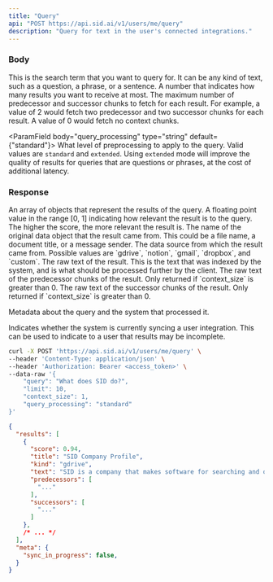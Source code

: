 ```yaml
---
title: "Query"
api: "POST https://api.sid.ai/v1/users/me/query"
description: "Query for text in the user's connected integrations."
---
```


### Body

<ParamField body="query" type="string" required>
  This is the search term that you want to query for. 
  It can be any kind of text, such as a question, a phrase, or a sentence.
</ParamField>

<ParamField body="limit" type="number" default={10}>
  A number that indicates how many results you want to receive at most.
</ParamField>

<ParamField body="context_size" type="number" default={0}>
  The maximum number of predecessor and successor chunks to fetch for each result. 
  For example, a value of 2 would fetch two predecessor and two successor chunks for each result. 
  A value of 0 would fetch no context chunks.
</ParamField>

<ParamField body="query_processing" type="string" default={"standard"}>
  What level of preprocessing to apply to the query. Valid values are `standard` and `extended`.
  Using `extended` mode will improve the quality of results 
  for queries that are questions or phrases, at the cost of additional latency.
</ParamField>

### Response

<ResponseField name="results" type="[object]">
  An array of objects that represent the results of the query.

  <Expandable title="Toggle object">
  <ResponseField name="score" type="number">
    A floating point value in the range [0, 1] indicating how relevant the result is to the query. The higher the score, the more relevant the result is.
  </ResponseField>
  <ResponseField name="name" type="string">
    The name of the original data object that the result came from. This could be a file name, a document title, or a message sender.
  </ResponseField>
  <ResponseField name="kind" type="string">
    The data source from which the result came from. Possible values are `gdrive`, `notion`, `gmail`, `dropbox`, and `custom`.
  </ResponseField>
  <ResponseField name="text" type="string">
    The raw text of the result. This is the text that was indexed by the system, and is what should be processed further by the client.
  </ResponseField>
  <ResponseField name="predecessors" type="[string]">
    The raw text of the predecessor chunks of the result. Only returned if `context_size` is greater than 0.
  </ResponseField>
  <ResponseField name="successors" type="[string]">
    The raw text of the successor chunks of the result. Only returned if `context_size` is greater than 0.
  </ResponseField>
  </Expandable>
</ResponseField>

<ResponseField name="meta" type="object">

  Metadata about the query and the system that processed it.

  <Expandable title="Toggle object">

  <ResponseField name="sync_in_progress" type="boolean">
    Indicates whether the system is currently syncing a user integration. This can be used to indicate to a user that results may be incomplete.
  </ResponseField>

  </Expandable>

</ResponseField>

<RequestExample>

```bash Example Request
curl -X POST 'https://api.sid.ai/v1/users/me/query' \
--header 'Content-Type: application/json' \
--header 'Authorization: Bearer <access_token>' \
--data-raw '{
    "query": "What does SID do?",
    "limit": 10,
    "context_size": 1,
    "query_processing": "standard"
}'
```

</RequestExample>

<ResponseExample>

```json Response
{
  "results": [
    {
      "score": 0.94,
      "title": "SID Company Profile",
      "kind": "gdrive",
      "text": "SID is a company that makes software for searching and organizing information. ...",
      "predecessors": [
        "..."
      ],
      "successors": [
        "..."
      ]
    },
    /* ... */
  ],
  "meta": {
    "sync_in_progress": false,
  }
}
```

</ResponseExample>
